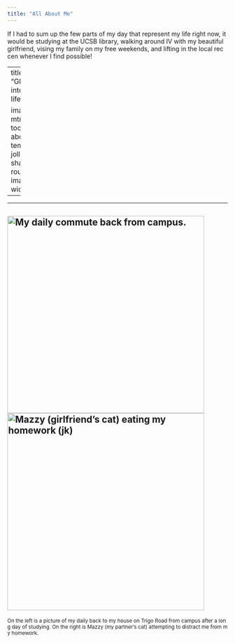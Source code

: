 ```yaml
---
title: "All About Me"
---
```


If I had to sum up the few parts of my day that represent my life right now, it would be studying at the UCSB library, walking around IV with my beautiful girlfriend, vising my family on my free weekends, and lifting in the local rec cen whenever I find possible!

---
title: "Glimpse into my daily life!"

image: mtmfam.jpeg
toc: false
about: 
  template: jolla
  image-shape: rounded
  image-width: 47em
---

------------------------------------------------------------------------

## ![My daily commute back from campus.](mtmsunsetride.jpeg){width="450"}![Mazzy (girlfriend's cat) eating my homework (jk)](mtmmazzy.jpeg){width="450"}

~On the left is a picture of my daily back to my house on Trigo Road from campus after a long day of studying. On the right is Mazzy (my partner's cat) attempting to distract me from my homework.~
